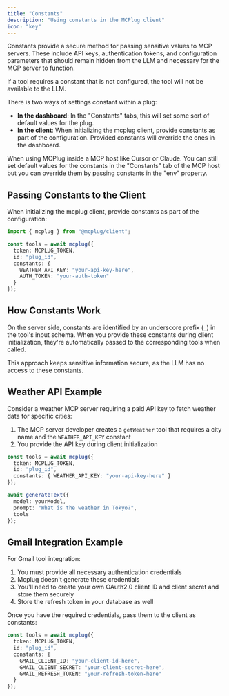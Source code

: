 ```yaml
---
title: "Constants"
description: "Using constants in the MCPlug client"
icon: "key"
---
```


Constants provide a secure method for passing sensitive values to MCP servers. These include API keys, authentication tokens, and configuration parameters that should remain hidden from the LLM and necessary for the MCP server to function.

<Note>If a tool requires a constant that is not configured, the tool will not be available to the LLM.</Note>

There is two ways of settings constant within a plug:

- **In the dashboard**: In the "Constants" tabs, this will set some sort of default values for the plug.
- **In the client**: When initializing the mcplug client, provide constants as part of the configuration. Provided constants will override the ones in the dashboard.

When using MCPlug inside a MCP host like Cursor or Claude. You can still set default values for the constants in the "Constants" tab of the MCP host but you can override them by passing constants in the "env" property.

## Passing Constants to the Client

When initializing the mcplug client, provide constants as part of the configuration:

```ts
import { mcplug } from "@mcplug/client";

const tools = await mcplug({
  token: MCPLUG_TOKEN,
  id: "plug_id",
  constants: {
    WEATHER_API_KEY: "your-api-key-here",
    AUTH_TOKEN: "your-auth-token"
  }
});
```

## How Constants Work

On the server side, constants are identified by an underscore prefix (`_`) in the tool's input schema. When you provide these constants during client initialization, they're automatically passed to the corresponding tools when called.

This approach keeps sensitive information secure, as the LLM has no access to these constants.

## Weather API Example

Consider a weather MCP server requiring a paid API key to fetch weather data for specific cities:

1. The MCP server developer creates a `getWeather` tool that requires a city name and the `WEATHER_API_KEY` constant
2. You provide the API key during client initialization

```ts
const tools = await mcplug({
  token: MCPLUG_TOKEN,
  id: "plug_id",
  constants: { WEATHER_API_KEY: "your-api-key-here" }
});

await generateText({
  model: yourModel,
  prompt: "What is the weather in Tokyo?",
  tools
});
```

## Gmail Integration Example

For Gmail tool integration:

1. You must provide all necessary authentication credentials
2. Mcplug doesn't generate these credentials
3. You'll need to create your own OAuth2.0 client ID and client secret and store them securely
4. Store the refresh token in your database as well

Once you have the required credentials, pass them to the client as constants:

```ts
const tools = await mcplug({
  token: MCPLUG_TOKEN,
  id: "plug_id",
  constants: {
    GMAIL_CLIENT_ID: "your-client-id-here",
    GMAIL_CLIENT_SECRET: "your-client-secret-here",
    GMAIL_REFRESH_TOKEN: "your-refresh-token-here"
  }
});
```
